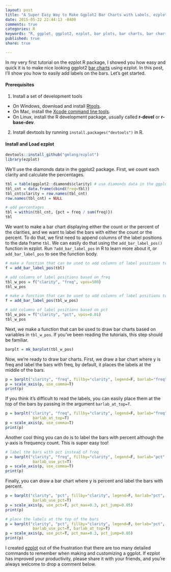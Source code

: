 ```yaml
---
layout: post
title: "A Super Easy Way to Make Ggplot2 Bar Charts with Labels, ezplot - Part 4"
date: 2015-05-22 22:44:13 -0400
comments: true
categories: R
keywords: "R, ggplot, ggplot2, ezplot, bar plots, bar charts, bar charts with labels, label the bars, bars with labels"
published: true
share: true

---
```


In my very first tutorial on the ezplot R package, I showed you how easy and quick it is to make nice looking ggplot2 [bar charts](http://masterr.org/r/an-easy-way-to-make-ggplot2-plots-ezplot-part1/) using ezplot. In this post, I'll show you how to easily add labels on the bars. Let's get started.

#### Prerequisites
1. Install a set of development tools
* On Windows, download and install [Rtools](http://cran.r-project.org/bin/windows/Rtools/). 
* On Mac, install the [Xcode command line tools](https://developer.apple.com/downloads). 
* On Linux, install the R development package, usually called **r-devel** or **r-base-dev**.
2. Install devtools by running `install.packages("devtools")` in R.

#### Install and Load ezplot
```r
devtools::install_github("gmlang/ezplot")
library(ezplot)
```

We'll use the diamonds data in the ggplot2 package. First, we count each clarity and calculate the percentages.
```r
tbl = table(ggplot2::diamonds$clarity) # use diamonds data in the ggplot2 library
tbl_cnt = data.frame(cbind(freq=tbl))
tbl_cnt$clarity = row.names(tbl_cnt)
row.names(tbl_cnt) = NULL

# add percentages
tbl = within(tbl_cnt, {pct = freq / sum(freq)})
tbl
```

We want to make a bar chart displaying either the count or the percent of the clarities, and we want to label the bars with either the count or the percent. To do that, we first need to append columns of the label positions to the data frame `tbl`. We can easily do that using the `add_bar_label_pos()` function in ezplot. Run `?add_bar_label_pos` in R to learn more about it, or `add_bar_label_pos` to see the function body.
```r
# make a function that can be used to add columns of label positions to tbl
f = add_bar_label_pos(tbl)

# add columns of label positions based on freq
tbl_w_pos = f("clarity", "freq", vpos=500)
tbl_w_pos

# make a function that can be used to add columns of label positions to tbl_w_pos
f = add_bar_label_pos(tbl_w_pos)

# add columns of label positions based on pct
tbl_w_pos = f("clarity", "pct", vpos=0.01)
tbl_w_pos
```

Next, we make a function that can be used to draw bar charts based on variables in `tbl_w_pos`. If you've been reading the tutorials, this step should be familiar.
```r
barplt = mk_barplot(tbl_w_pos)
```

Now, we're ready to draw bar charts. First, we draw a bar chart where y is freq and label the bars with freq, by default, it places the labels at the middle of the bars.
```r
p = barplt("clarity", "freq", fillby="clarity", legend=F, barlab="freq") 
p = scale_axis(p, use_comma=T)
print(p)
```

If you think it's difficult to read the labels, you can easily place them at the top of the bars by passing in the argument `barlab_at_top=T`.
```r
p = barplt("clarity", "freq", fillby="clarity", legend=F, barlab="freq",
            barlab_at_top=T) 
p = scale_axis(p, use_comma=T)
print(p)
```

Another cool thing you can do is to label the bars with percent although the y-axis is frequency count. This is super easy too!
```r
# label the bars with pct instead of freq
p = barplt("clarity", "freq", fillby="clarity", legend=F, barlab="pct",
            barlab_use_pct=T) 
p = scale_axis(p, use_comma=T)
print(p)
```

Finally, you can draw a bar chart where y is percent and label the bars with percent.
```r
p = barplt("clarity", "pct", fillby="clarity", legend=F, barlab="pct",
            barlab_use_pct=T) 
p = scale_axis(p, use_pct=T, pct_max=0.3, pct_jump=0.05)
print(p)

# place the labels at the top of the bars
p = barplt("clarity", "pct", fillby="clarity", legend=F, barlab="pct",
            barlab_use_pct=T, barlab_at_top=T) 
p = scale_axis(p, use_pct=T, pct_max=0.3, pct_jump=0.05)
print(p)
```

I created [ezplot](https://github.com/gmlang/ezplot) out of the frustration that there are too many detailed commands to remember when making and customizing a ggplot. If ezplot has improved your productivity, please share it with your friends, and you're always welcome to drop a comment below. 